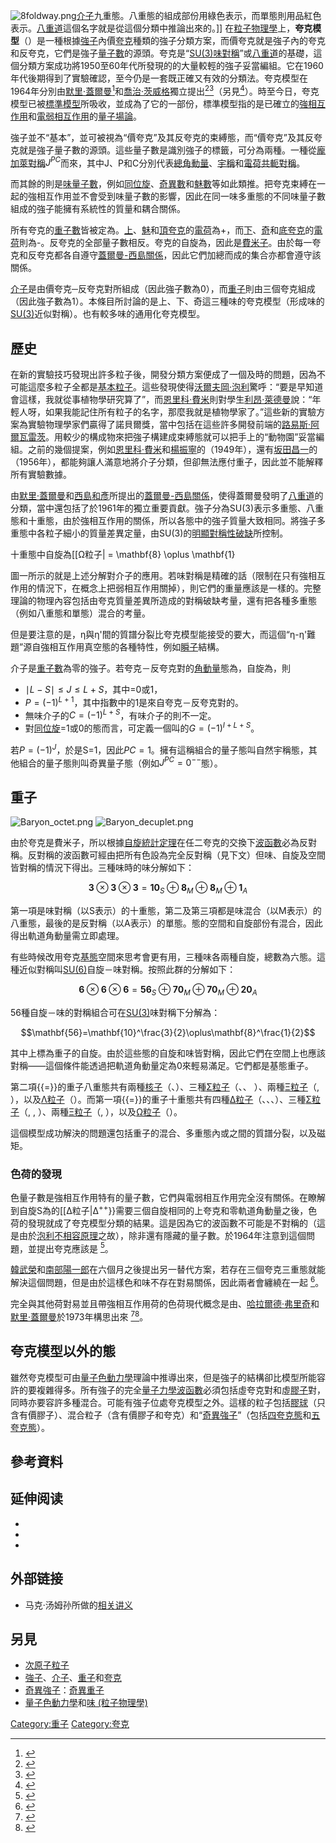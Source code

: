 {{NoteTA|G1=P}}
[[File:8foldway.png|thumb]][[介子|介子]]九重態。八重態的組成部份用綠色表示，而單態則用品紅色表示。[[八重道|八重道]]這個名字就是從這個分類中推論出來的。]]
在[[粒子物理學|粒子物理學]]上，'''夸克模型'''（{{lang-en|Quark Model}}）是一種根據[[強子|強子]]內價[[夸克|夸克]]種類的強子分類方案，而價夸克就是強子內的夸克和反夸克，它們是強子[[量子數|量子數]]的源頭。夸克是“[[味_(粒子物理學)|SU(3)味對稱]]”或[[八重道|八重道]]的基礎，這個分類方案成功將1950至60年代所發現的的大量較輕的強子妥當編組。它在1960年代後期得到了實驗確認，至今仍是一套既正確又有效的分類法。夸克模型在1964年分別由[[默里·蓋爾曼|默里·蓋爾曼]]<ref name="Gell-Man1964">
{{cite journal
 |author=M. Gell-Mann
 |title=A Schematic Model of Baryons and Mesons
 |journal=Physics Letters
 |volume=8 |issue=3 |pages=214–215
 |year=1964
 |doi=10.1016/S0031-9163(64)92001-3
|bibcode = 1964PhL.....8..214G }}</ref>和[[喬治·茨威格|喬治·茨威格]]獨立提出<ref name="Zweig1964a">{{cite journal
 |author=G. Zweig
 |title=An SU(3) Model for Strong Interaction Symmetry and its Breaking
 |journal=CERN Report No.8182/TH.401
 |url=http://cds.cern.ch/record/352337/files/CERN-TH-401.pdf
 |year=1964
 |access-date=2016-07-09
 |archive-date=2017-07-01
 |archive-url=https://web.archive.org/web/20170701164929/http://cds.cern.ch/record/352337/files/CERN-TH-401.pdf
 |dead-url=no
 }}</ref><ref name="Zweig1964b">{{cite journal
 |author=G. Zweig
 |title=An SU(3) Model for Strong Interaction Symmetry and its Breaking: II
 |journal=CERN Report No.8419/TH.412
 |url=http://lib-www.lanl.gov/la-pubs/00323548.pdf
 |year=1964
 }}{{Dead link}}</ref>（另見<ref>{{cite arXiv |author1=Vladimir A. Petrov |eprint=1412.8681 |title=Half a Century with Quarks |class=physics.hist-ph |year=2014 |version=v1 |accessdate=9 July, 2016}}</ref>）。時至今日，夸克模型已被[[標準模型|標準模型]]所吸收，並成為了它的一部份，標準模型指的是已確立的[[強相互作用|強相互作用]]和[[電弱相互作用|電弱相互作用]]的[[量子場論|量子場論]]。

強子並不“基本”，並可被視為“價夸克”及其反夸克的束縛態，而“價夸克”及其反夸克就是強子量子數的源頭。這些量子數是識別強子的標籤，可分為兩種。一種從[[龐加萊群|龐加萊對稱]]<math>J^{PC}</math>而來，其中J、P和C分別代表[[總角動量量子數|總角動量]]、[[宇稱|宇稱]]和[[電荷共軛對稱|電荷共軛對稱]]。

而其餘的則是[[味_(粒子物理學)|味量子數]]，例如[[同位旋|同位旋]]、[[奇異數|奇異數]]和[[魅數|魅數]]等如此類推。把夸克束縛在一起的強相互作用並不會受到味量子數的影響，因此在同一味多重態的不同味量子數組成的強子能擁有系統性的質量和耦合關係。

所有夸克的[[重子數|重子數]]皆被定為{{frac|1|3}}。[[上夸克|上]]、[[魅夸克|魅]]和[[頂夸克|頂夸克]]的[[電荷|電荷]]為+{{frac|2|3}}，而[[下夸克|下]]、[[奇夸克|奇]]和[[底夸克|底夸克]]的[[電荷|電荷]]則為-{{frac|1|3}}。反夸克的全部量子數相反。夸克的自旋為{{frac|1|2}}，因此是[[費米子|費米子]]。由於每一夸克和反夸克都各自遵守[[蓋爾曼-西島關係|蓋爾曼-西島關係]]，因此它們加總而成的集合亦都會遵守該關係。

[[介子|介子]]是由價夸克─反夸克對所組成（因此強子數為0），而[[重子|重子]]則由三個夸克組成（因此強子數為1）。本條目所討論的是上、下、奇這三種味的夸克模型（形成味的[[特殊酉群#SU(3)|SU(3)]]近似對稱）。也有較多味的通用化夸克模型。

==歷史==

在新的實驗技巧發現出許多粒子後，開發分類方案便成了一個及時的問題，因為不可能這麼多粒子全都是[[基本粒子|基本粒子]]。這些發現使得[[沃爾夫岡·泡利|沃爾夫岡·泡利]]驚呼：“要是早知道會這樣，我就從事植物學研究算了”，而[[恩里科·費米|恩里科·費米]]則對學生[[利昂·萊德曼|利昂·萊德曼]]說：“年輕人呀，如果我能記住所有粒子的名字，那麼我就是植物學家了。”這些新的實驗方案為實驗物理學家們贏得了諾貝爾獎，當中包括在這些許多開發前端的[[路易斯·阿爾瓦雷茨|路易斯·阿爾瓦雷茨]]。用較少的構成物來把強子構建成束縛態就可以把手上的“動物園”妥當編組。之前的幾個提案，例如[[恩里科·費米|恩里科·費米]]和[[楊振寧|楊振寧]]的（1949年），還有[[坂田昌一|坂田昌一]]的{{le|坂田模型|Sakata model}}（1956年），都能夠讓人滿意地將介子分類，但卻無法應付重子，因此並不能解釋所有實驗數據。

由[[默里·蓋爾曼|默里·蓋爾曼]]和[[西島和彥|西島和彥]]所提出的[[蓋爾曼-西島關係|蓋爾曼-西島關係]]，使得蓋爾曼發明了[[八重道|八重道]]的分類，當中還包括了{{le|尤瓦勒·內埃曼|Yuval Ne'eman}}於1961年的獨立重要貢獻。強子分為SU(3)表示多重態、八重態和十重態，由於強相互作用的關係，所以各態中的強子質量大致相同。{{le|蓋爾曼-大久保質量公式|Gell-Mann–Okubo mass formula}}將強子多重態中各粒子細小的質量差異定量，由SU(3)的[[明顯對稱性破缺|明顯對稱性破缺]]所控制。

十重態中自旋為{{frac|3|2}}[[Ω粒子|{{SubatomicParticle]]是該分組的重要預測。在[[布魯克黑文國家實驗室|布魯克黑文國家實驗室]]發現了它之後，蓋爾曼於1969年因八重道的研究而獲頒[[諾貝爾物理學獎|諾貝爾物理學獎]]。

蓋爾曼和獨立的[[喬治·茨威格|喬治·茨威格]]最終在1964年辨識出八重道所隱藏的。他們假定了基本費米子構成物的存在，它當時尚未被觀測到，可能以後都不會看到它的自由形態，而它用一種既經濟又緊密的方式優雅地了編寫了八重道的基礎，使強子分類變得更加簡單。當時強子的質量差異被視為是組夸克質量的結果。

人類在此之後還花了十年才對這些夸克意想不到的性質——和物理現實（見[[夸克|夸克]]）——更加地瞭解。它們違反直覺地永遠不能被分開觀測（[[夸克禁閉|夸克禁閉]]），但它們一直與其他夸克結合來形成整套強子，然後向外界提供大量關於被囚夸克本身的資訊。相反地，夸克在[[量子色動力學|量子色動力學]]中扮演着定義的角色，量子色動力學是負責完全描述強相互作用的理論；而八重道現在則被理解成由最輕的三種夸克味對稱結構的結果。

==介子==

{{main|介子}}

[[File:Noneto_mesônico_de_spin_0.png|thumb]]介子所形成的九重態。]]
[[File:Noneto_mesônico_de_spin_1.png|thumb]]

八重道分類的是以以下的事實來命名。如果取三種夸克，那麼夸克所處的{{le|基本表示|Fundamental representation}}就是SU(3)味對稱的'''3'''（叫三重態）。而反夸克所處的則是複共軛表示{{overline|'''3'''}}。這九個態（九重態）可被分離成[[平凡表示|平凡表示]]'''1'''（單態），以及[[伴隨表示|伴隨表示]]'''8'''（八重態）。這項分解可被寫成：
:<math>\mathbf{3}\otimes \mathbf{\overline{3}} = \mathbf{8} \oplus \mathbf{1}</math>

圖一所示的就是上述分解對介子的應用。若味對稱是精確的話（限制在只有強相互作用的情況下，在概念上把弱相互作用關掉），則它們的重量應該是一樣的。完整理論的物理內容包括由夸克質量差異所造成的對稱破缺考量，還有把各種多重態（例如八重態和單態）混合的考量。

但是要注意的是，η與η'間的質譜分裂比夸克模型能接受的要大，而這個“η-η'難題”源自強相互作用真空態的各種特性，例如[[瞬子|瞬子]]結構。

介子是[[重子數|重子數]]為零的強子。若夸克－反夸克對的[[角動量算符|角動量]]態為{{mvar|L}}，自旋為{{mvar|S}}，則

* <math>\mid L - S \mid \leqslant J \leqslant L + S</math>，其中{{mvar|S}}=0或1，
* <math>P=(-1)^{L+1}</math>，其中指數中的1是來自夸克－反夸克對的{{le|內在宇稱|Intrinsic parity}}。
* 無味介子的<math>C=(-1)^{L+S}</math>，有味介子的{{mvar|C}}則不一定。
* 對[[同位旋|同位旋]]{{mvar|I}}=1或0的態而言，可定義一個叫{{le|G宇稱|G-parity}}的{{le|乘法量子數|Multiplicative quantum number}}<math>G=(-1)^{I+L+S}</math>。

若<math>P=(-1)^J</math>，於是S=1，因此<math>PC=1</math>。擁有這稱組合的量子態叫自然宇稱態，其他組合的量子態則叫奇異量子態（例如<math>J^{PC}=0^{--}</math>態）。

==重子==

{{main|重子}}

[[File:Baryon_octet.png|thumb]]
[[File:Baryon_decuplet.png|thumb]]

由於夸克是費米子，所以根據[[自旋統計定理|自旋統計定理]]在任二夸克的交換下[[波函數|波函數]]必為反對稱。反對稱的波函數可經由把所有色設為完全反對稱（見下文）但味、自旋及空間皆對稱的情況下得出。三種味時的味分解如下：

:<math>\mathbf{3}\otimes\mathbf{3}\otimes\mathbf{3}=\mathbf{10}_S\oplus\mathbf{8}_M\oplus\mathbf{8}_M\oplus\mathbf{1}_A</math>

第一項是味對稱（以S表示）的十重態，第二及第三項都是味混合（以M表示）的八重態，最後的是反對稱（以A表示）的單態。態的空間和自旋部份有混合，因此得出軌道角動量需立即處理。

有些時候改用夸克[[量子態|基態]]空間來思考會更有用，三種味各兩種自旋，總數為六態。這種近似對稱叫[[特殊酉群|SU(6)]]自旋－味對稱。按照此群的分解如下：

:<math>\mathbf{6}\otimes\mathbf{6}\otimes\mathbf{6}=\mathbf{56}_S\oplus\mathbf{70}_M\oplus\mathbf{70}_M\oplus\mathbf{20}_A</math>

56種自旋－味的對稱組合可在[[特殊酉群|SU(3)]]味對稱下分解為：

:<math>\mathbf{56}=\mathbf{10}^\frac{3}{2}\oplus\mathbf{8}^\frac{1}{2}</math>

其中上標為重子的自旋{{mvar|S}}。由於這些態的自旋和味皆對稱，因此它們在空間上也應該對稱——這個條件能透過把軌道角動量{{mvar|L}}定為0來輕易滿足。它們都是基態重子。

第二項{{mvar|S}}{{=}}{{frac|1|2}}的重子八重態共有兩種[[核子|核子]]（{{SubatomicParticle|Proton+}}、{{SubatomicParticle|Neutron0}}）、三種[[Σ粒子|Σ粒子]]（{{SubatomicParticle|Sigma+}}、{{SubatomicParticle|Sigma0}}、 {{SubatomicParticle|Sigma-}}）、兩種[[Ξ粒子|Ξ粒子]]（{{SubatomicParticle|Xi0}}, {{SubatomicParticle|Xi-}}），以及[[Λ粒子|Λ粒子]]（{{SubatomicParticle|Lambda0}}）。而第一項{{mvar|S}}{{=}}{{frac|3|2}}的重子十重態共有四種[[Δ粒子|Δ粒子]]（{{SubatomicParticle|Delta++}}、{{SubatomicParticle|Delta+}}、{{SubatomicParticle|Delta0}}、{{SubatomicParticle|Delta-}}）、三種[[Σ粒子|Σ粒子]]（{{SubatomicParticle|Sigma*+}}, {{SubatomicParticle|Sigma*0}}, {{SubatomicParticle|Sigma*-}}）、兩種[[Ξ粒子|Ξ粒子]]（{{SubatomicParticle|Xi*0}}, {{SubatomicParticle|Xi*-}}），以及[[Ω粒子|Ω粒子]]（{{SubatomicParticle|Omega-}}）。

這個模型成功解決的問題還包括重子的混合、多重態內或之間的質譜分裂，以及磁矩。

===色荷的發現===

{{main|色荷}}

色量子數是強相互作用特有的量子數，它們與電弱相互作用完全沒有關係。在瞭解到自旋S為{{frac|3|2}}的[[Δ粒子|Δ<sup>++</sup>}}需要三個自旋相同的上夸克和零軌道角動量之後，色荷的發現就成了夸克模型分類的結果。這是因為它的波函數不可能是不對稱的（這是由於[[泡利不相容原理]]之故），除非還有隱藏的量子數。{{le|奧斯卡·格林伯格|Oscar W. Greenberg}}於1964年注意到這個問題，並提出夸克應該是{{le|仲統計|Parastatistics|仲費米子}}
<ref>
{{cite journal
 |author=O.W. Greenberg
 |year=1964
 |title=Spin and Unitary-Spin Independence in a Paraquark Model of Baryons and Mesons
 |journal=[[Physical_Review_Letters|Physical Review Letters]]
 |volume=13 |pages=598
 |doi=10.1103/PhysRevLett.13.598
|bibcode = 1964PhRvL..13..598G
 |issue=20 }}</ref>。

[[韓武榮|韓武榮]]和[[南部陽一郎|南部陽一郎]]在六個月之後提出另一替代方案，若存在三個夸克三重態就能解決這個問題，但是由於這樣色和味不存在對易關係，因此兩者會纏繞在一起
<ref>
{{cite journal
 |author1=M.Y. Han |author2=Y. Nambu |year=1965
 |title=Three-Triplet Model with Double SU(3) Symmetry
 |journal=[[Physical_Review|Physical Review]]
 |volume=139 |pages=B1006
 |doi=10.1103/PhysRev.139.B1006
|bibcode = 1965PhRv..139.1006H
|issue=4B }}</ref>。

完全與其他荷對易並且帶強相互作用荷的色荷現代概念是由{{le|威廉·巴丁|William A. Bardeen}}、[[哈拉爾德·弗里奇|哈拉爾德·弗里奇]]和[[默里·蓋爾曼|默里·蓋爾曼]]於1973年構思出來
<ref>{{cite conference
 |author1=W. Bardeen |author2=H. Fritzsch |author3=M. Gell-Mann |year=1973
 |title=Light cone current algebra, ''π''<sup>0</sup> decay, and ''e''<sup>+</sup> ''e''<sup>−</sup> annihilation
 |arxiv=hep-ph/0211388
 |editor=R. Gatto
 |booktitle=Scale and conformal symmetry in hadron physics
 |page=139
 |publisher=John Wiley & Sons
 |isbn=0-471-29292-3
}}</ref><ref>{{Cite journal | doi = 10.1016/0370-2693(73)90625-4| title = Advantages of the color octet gluon picture| journal = Physics Letters B| volume = 47| issue = 4| pages = 365| year = 1973| last1 = Fritzsch | first1 = H.| last2 = Gell-Mann | first2 = M.| last3 = Leutwyler | first3 = H.|bibcode = 1973PhLB...47..365F }}</ref>。

==夸克模型以外的態==

雖然夸克模型可由[[量子色動力學|量子色動力學]]理論中推導出來，但是強子的結構卻比模型所能容許的要複雜得多。所有強子的完全[[量子力學|量子力學]][[波函數|波函數]]必須包括虛夸克對和虛[[膠子|膠子]]對，同時亦要容許多種混合。可能有強子位處夸克模型之外。這樣的粒子包括[[膠球|膠球]]（只含有價膠子）、混合粒子（含有價膠子和夸克）和“[[奇異強子|奇異強子]]”（包括[[四夸克態|四夸克態]]和[[五夸克態|五夸克態]]）。

==參考資料==
{{reflist|2}}

==延伸阅读==
* {{cite journal
 |author=S. Eidelman ''et al.'' Particle Data Group
 |year=2004
 |url=http://pdg.lbl.gov/2004/reviews/quarkmodrpp.pdf
 |title=Review of Particle Physics
 |journal=Physics Letters B
 |volume=592
 |page=1
 |doi=10.1016/j.physletb.2004.06.001
 |arxiv=astro-ph/0406663
 |bibcode=2004PhLB..592....1P
 |access-date=2016-07-09
 |archive-date=2016-03-03
 |archive-url=https://web.archive.org/web/20160303232216/http://pdg.lbl.gov/2004/reviews/quarkmodrpp.pdf
 |dead-url=no
 }}
* {{Cite book | isbn = 978-1483242729 | title = Unitary Symmetry and Elementary Particles | last1 = Lichtenberg | first1 = D B | year = 1970 | publisher = Academic Press  | pages =  }}
* {{cite book
 |author=J.J.J. Kokkedee
 |year=1969
 |title=The quark model
 |url=https://archive.org/details/quarkmodel0000kokk
 |publisher=W. A. Benjamin
 |asin=B001RAVDIA
}}

==外部链接==
* 马克·汤姆孙所做的[http://www.hep.phy.cam.ac.uk/~thomson/partIIIparticles/handouts/Handout_7_2011.pdf  相关讲义]{{Wayback|url=http://www.hep.phy.cam.ac.uk/~thomson/partIIIparticles/handouts/Handout_7_2011.pdf |date=20160705150749 }}{{en icon}}

==另見==
*[[次原子粒子|次原子粒子]]
*[[強子|強子]]、[[介子|介子]]、[[重子|重子]]和[[夸克|夸克]]
*[[奇異強子|奇異強子]]：[[奇異重子|奇異重子]]
*[[量子色動力學|量子色動力學]]和[[味_(粒子物理學)|味 (粒子物理學)]]

{{粒子}}

[[Category:重子|Category:重子]]
[[Category:夸克|Category:夸克]]